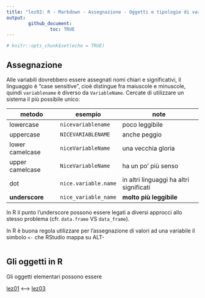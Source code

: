```yaml
---
title: "lez02: R - Markdown - Assegnazione - Oggetti e tipologie di variabili"
output: 
        github_document:
                toc: TRUE
---
```


```r
# knitr::opts_chunk$set(echo = TRUE)
```


## Assegnazione

Alle variabili dovrebbero essere assegnati nomi chiari e significativi, il linguaggio è "case sensitive", cioè distingue fra maiuscole e minuscole, quindi `variablename` è diverso da `VariableName`.
Cercate di utilizzare un sistema il più possibile unico:  

| metodo | esempio | note |
| ------ | ------- | ---- |
| lowercase | `nicevariablename` | poco leggibile |
| uppercase | `NICEVARIABLENAME` | anche peggio |
| lower camelcase | `niceVariableName` | una vecchia gloria |
| upper camelcase | `NiceVariableName` | ha un po' più senso |
| dot | `nice.variable.name` | in altri linguaggi ha altri significati |
| **underscore** | `nice_variable_name` | **molto più leggibile** |

In R il punto l'underscore possono essere legati a diversi approcci allo stesso problema (cfr. `data.frame` VS `data_frame`).

In R è buona regola utilizzare per l'assegnazione di valori ad una variabile il simbolo `<-` che RStudio mappa su ALT-

```r

```



## Gli oggetti in R

Gli oggetti elementari possono essere







[lez01](/lez01/) <---> [lez03](/lez03/)